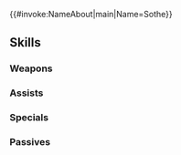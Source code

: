 {{#invoke:NameAbout|main|Name=Sothe}}{{HeroPage Tabs}}
{{Hero Infobox
|Name=Sothe
|Title=Zephyr
|GrowthModifier=Gen 2
|WeaponType=Colorless Dagger
|MoveType=Infantry
|Origin=Fire Emblem: Radiant Dawn
|Gender=Male
|actorEN=Nicolas Roye
|actorJP=間島淳司
|artist=久杉トク
|resplendentArtist=Daisuke Izuka
|releaseDate=January 12, 2018
|poolDate=January 25, 2018
|randomStartTime=2018-02-12T07:00:00Z
|poolRarities=3,4
|TagID=サザ
|InternalID=206
|cv1=9
|cv2=100200
|description=A thief for the Dawn Brigade. He generally shows little interest in others but tends to be overprotective of Micaiah, who's like a sister to him. Appears in Fire Emblem: Radiant Dawn.
|Properties=demoted_201904,resplendent,nidavellir
|resplendentStartTime=2021-09-25T07:00:00Z
|resplendentEndTime=2021-10-10T06:59:59Z
}}
{{Stats Page
|Lv1HP=17|Lv1ATK=10|Lv1SPD=9|Lv1DEF=5|Lv1RES=4
|GRHP=50|GRATK=60|GRSPD=55|GRDEF=40|GRRES=40
}}
==Skills==
===Weapons===
{{Weapons Table
|weapon1=Iron Dagger
|weapon1Default=1
|weapon1Unlock=1
|weapon2=Steel Dagger
|weapon2Default=3
|weapon2Unlock=2
|weapon3=Silver Dagger
|weapon3Default=4
|weapon3Unlock=3
|weapon4=Peshkatz
|weapon4Default=5
|weapon4Unlock=5
}}
===Assists===
{{Assists Table}}
===Specials===
{{Specials Table
|special1=Night Sky
|special1Default=4
|special1Unlock=3
|special2=Glimmer
|special2Unlock=4
}}
===Passives===
{{Passives Table
|passiveA1=Life and Death 1
|passiveA2=Life and Death 2
|passiveA3=Life and Death 3
|passiveA1Unlock=1
|passiveA2Unlock=2
|passiveA3Unlock=4
|passiveC1=Spur Atk 1
|passiveC2=Spur Atk/Spd 1
|passiveC3=Spur Atk/Spd 2
|passiveC1Unlock=3
|passiveC2Unlock=4
|passiveC3Unlock=5
}}
{{Heroes Navbox}}